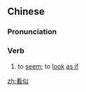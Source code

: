 ==Chinese==
{{zh-forms}}

===Pronunciation===
{{zh-pron
|m=kànsì
|c=hon3 ci5
|cat=v
}}

===Verb===
{{zh-verb}}

# to [[seem]]; to [[look]] [[as if]]

[[zh:看似]]